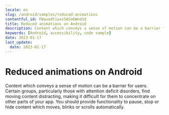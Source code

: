 ```yaml
---
locale: en
slug: /android/samples/reduced-animations
contentful_id: FWaxedt1uxz5ASo6Wnd1d
title: Reduced animations on Android
description: Content which conveys a sense of motion can be a barrier for users.
keywords: [Android, accessibility, code sample]
date: 2023-01-17
last_update:
  date: 2023-01-17
---
```


# Reduced animations on Android

Content which conveys a sense of motion can be a barrier for users. Certain groups, particularly those with attention deficit disorders, find moving content distracting, making it difficult for them to concentrate on other parts of your app. You should provide functionality to pause, stop or hide content which moves, blinks or scrolls automatically.

<CodeSample id="screen-animations" framework="android" locale="en"/>
